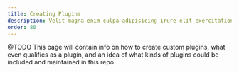 ```yaml
---
title: Creating Plugins
description: Velit magna enim culpa adipisicing irure elit exercitation mollit voluptate. Magna eu Lorem eiusmod sit labore labore non deserunt occaecat. Incididunt exercitation irure duis voluptate quis proident in ut enim ea ullamco. Deserunt velit anim elit ea est ipsum excepteur elit nulla dolore magna laboris fugiat. Do ea minim eu esse irure non cupidatat anim minim occaecat. Pariatur eiusmod nulla incididunt eiusmod aliquip amet qui dolor sint.
order: 80
---
```


@TODO
This page will contain info on how to create custom plugins,
what even qualifies as a plugin, and an idea of what kinds of plugins could be included and maintained in this repo
